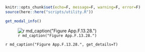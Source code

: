 ```r
knitr::opts_chunk$set(echo=F, message=F, warning=F, error=F)
source(here::here("scripts/utility.R"))
```

```r
get_modal_info()
```

![`r md_caption("Figure App.F.13.28.")`](../img/cinms_cr/App.F.13.28.jpg)

`r md_caption("Figure App.F.13.28.", get_details=T)`
